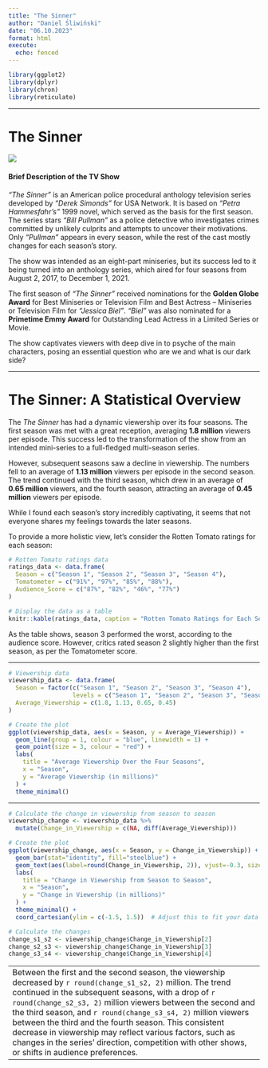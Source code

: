 ```yaml
---
title: "The Sinner"
author: "Daniel Śliwiński"
date: "06.10.2023"
format: html
execute:
  echo: fenced
---
```


```r

library(ggplot2)
library(dplyr)
library(chron)
library(reticulate)
```

------------------------------------------------------------------------

# The Sinner 

![](sinner_files/sinner.jpg)

#### Brief Description of the TV Show

_"The Sinner"_ is an American police procedural anthology television series developed by _"Derek Simonds"_ for USA Network. It is based on _"Petra Hammesfahr's"_ 1999 novel, which served as the basis for the first season. The series stars _"Bill Pullman"_ as a police detective who investigates crimes committed by unlikely culprits and attempts to uncover their motivations. Only _"Pullman"_ appears in every season, while the rest of the cast mostly changes for each season's story.

The show was intended as an eight-part miniseries, but its success led to it being turned into an anthology series, which aired for four seasons from August 2, 2017, to December 1, 2021.

The first season of _"The Sinner"_ received nominations for the **Golden Globe Award** for Best Miniseries or Television Film and Best Actress – Miniseries or Television Film for _"Jessica Biel"_. _"Biel"_ was also nominated for a **Primetime Emmy Award** for Outstanding Lead Actress in a Limited Series or Movie.

The show captivates viewers with deep dive in to psyche of the main characters, posing an essential question who are we and what is our dark side?

------------------------------------------------------------------------

# The Sinner: A Statistical Overview

The *The Sinner* has had a dynamic viewership over its four seasons. The first season was met with a great reception, averaging **1.8 million** viewers per episode. This success led to the transformation of the show from an intended mini-series to a full-fledged multi-season series.

However, subsequent seasons saw a decline in viewership. The numbers fell to an average of **1.13 million** viewers per episode in the second season. The trend continued with the third season, which drew in an average of **0.65 million** viewers, and the fourth season, attracting an average of **0.45 million** viewers per episode.

While I found each season's story incredibly captivating, it seems that not everyone shares my feelings towards the later seasons.

To provide a more holistic view, let's consider the Rotten Tomato ratings for each season:

```r
# Rotten Tomato ratings data
ratings_data <- data.frame(
  Season = c("Season 1", "Season 2", "Season 3", "Season 4"),
  Tomatometer = c("91%", "97%", "85%", "88%"),
  Audience_Score = c("87%", "82%", "46%", "77%")
)

# Display the data as a table
knitr::kable(ratings_data, caption = "Rotten Tomato Ratings for Each Season")
```

As the table shows, season 3 performed the worst, according to the audience score. However, critics rated season 2 slightly higher than the first season, as per the Tomatometer score.

------------------------------------------------------------------------


```r
# Viewership data
viewership_data <- data.frame(
  Season = factor(c("Season 1", "Season 2", "Season 3", "Season 4"), 
                  levels = c("Season 1", "Season 2", "Season 3", "Season 4")),
  Average_Viewership = c(1.8, 1.13, 0.65, 0.45)
)

# Create the plot
ggplot(viewership_data, aes(x = Season, y = Average_Viewership)) +
  geom_line(group = 1, colour = "blue", linewidth = 1) +
  geom_point(size = 3, colour = "red") +
  labs(
    title = "Average Viewership Over the Four Seasons",
    x = "Season",
    y = "Average Viewership (in millions)"
  ) +
  theme_minimal()

```

------------------------------------------------------------------------


```r
# Calculate the change in viewership from season to season
viewership_change <- viewership_data %>%
  mutate(Change_in_Viewership = c(NA, diff(Average_Viewership)))

# Create the plot
ggplot(viewership_change, aes(x = Season, y = Change_in_Viewership)) +
  geom_bar(stat="identity", fill="steelblue") +
  geom_text(aes(label=round(Change_in_Viewership, 2)), vjust=-0.3, size=3.5) +
  labs(
    title = "Change in Viewership from Season to Season",
    x = "Season",
    y = "Change in Viewership (in millions)"
  ) +
  theme_minimal() +
  coord_cartesian(ylim = c(-1.5, 1.5))  # Adjust this to fit your data
```


```r
# Calculate the changes
change_s1_s2 <- viewership_change$Change_in_Viewership[2]
change_s2_s3 <- viewership_change$Change_in_Viewership[3]
change_s3_s4 <- viewership_change$Change_in_Viewership[4]
```

------------------------------------------------------------------------
Between the first and the second season, the viewership decreased by `r round(change_s1_s2, 2)` million. The trend continued in the subsequent seasons, with a drop of `r round(change_s2_s3, 2)` million viewers between the second and the third season, and `r round(change_s3_s4, 2)` million viewers between the third and the fourth season. This consistent decrease in viewership may reflect various factors, such as changes in the series' direction, competition with other shows, or shifts in audience preferences.

------------------------------------------------------------------------